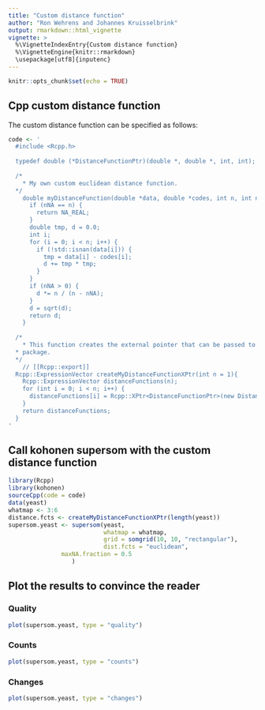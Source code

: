 ```yaml
---
title: "Custom distance function"
author: "Ron Wehrens and Johannes Kruisselbrink"
output: rmarkdown::html_vignette
vignette: >
  %\VignetteIndexEntry{Custom distance function}
  %\VignetteEngine{knitr::rmarkdown}
  \usepackage[utf8]{inputenc}
---
```


```r
knitr::opts_chunk$set(echo = TRUE)
```

## Cpp custom distance function

The custom distance function can be specified as follows:

```r
code <- ' 
  #include <Rcpp.h>
  	     
  typedef double (*DistanceFunctionPtr)(double *, double *, int, int);
  
  /*
    * My own custom euclidean distance function.
  */
    double myDistanceFunction(double *data, double *codes, int n, int nNA) {
      if (nNA == n) {
        return NA_REAL;
      }
      double tmp, d = 0.0;
      int i;
      for (i = 0; i < n; i++) {
        if (!std::isnan(data[i])) {
          tmp = data[i] - codes[i];
          d += tmp * tmp;
        }
      }
      if (nNA > 0) {
        d *= n / (n - nNA);
      }
      d = sqrt(d);
      return d;
    }
  
  /*
    * This function creates the external pointer that can be passed to the Kohonen
  * package.
  */
    // [[Rcpp::export]]
  Rcpp::ExpressionVector createMyDistanceFunctionXPtr(int n = 1){
    Rcpp::ExpressionVector distanceFunctions(n);
    for (int i = 0; i < n; i++) {
      distanceFunctions[i] = Rcpp::XPtr<DistanceFunctionPtr>(new DistanceFunctionPtr(myDistanceFunction));
    }
    return distanceFunctions;
  }
'
```

## Call kohonen supersom with the custom distance function

```r
library(Rcpp)
library(kohonen)
sourceCpp(code = code)
data(yeast)
whatmap <- 3:6
distance.fcts <- createMyDistanceFunctionXPtr(length(yeast))
supersom.yeast <- supersom(yeast,
                           whatmap = whatmap,
                           grid = somgrid(10, 10, "rectangular"),
                           dist.fcts = "euclidean",
			   maxNA.fraction = 0.5
                  )
```

## Plot the results to convince the reader

### Quality

```r
plot(supersom.yeast, type = "quality")
```

### Counts

```r
plot(supersom.yeast, type = "counts")
```

### Changes

```r
plot(supersom.yeast, type = "changes")
```
